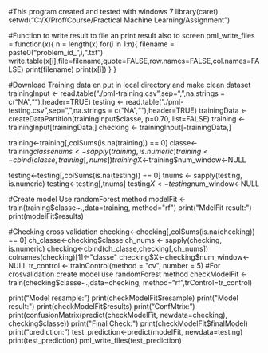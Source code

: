 #This program created and tested with windows 7
library(caret)
setwd("C:/X/Prof/Course/Practical Machine Learning/Assignment")

#Function to write result to file an print result also to screen
pml_write_files = function(x){
  n = length(x)
  for(i in 1:n){
    filename = paste0("problem_id_",i,".txt")
    write.table(x[i],file=filename,quote=FALSE,row.names=FALSE,col.names=FALSE)
	print(filename)
	print(x[i])
  }
}

#Download Training data en put in local directory and make clean dataset
trainingInput <- read.table("./pml-training.csv",sep=",",na.strings = c("NA",""),header=TRUE)
testing <- read.table("./pml-testing.csv",sep=",",na.strings = c("NA",""),header=TRUE)
trainingData <- createDataPartition(trainingInput$classe, p=0.70, list=FALSE)
training <- trainingInput[trainingData,]
checking <- trainingInput[-trainingData,]

training<-training[,colSums(is.na(training)) == 0]
classe<-training$classe
nums <- sapply(training, is.numeric)
training<-cbind(classe,training[,nums])
training$X<-training$num_window<-NULL

testing<-testing[,colSums(is.na(testing)) == 0]
tnums <- sapply(testing, is.numeric)
testing<-testing[,tnums]
testing$X<-testing$num_window<-NULL

#Create model Use randomForest method
modelFit <- train(training$classe~.,data=training, method="rf")
print("MdelFit result:")
print(modelFit$results)

#Checking cross validation
checking<-checking[,colSums(is.na(checking)) == 0]
ch_classe<-checking$classe
ch_nums <- sapply(checking, is.numeric)
checking<-cbind(ch_classe,checking[,ch_nums])
colnames(checking)[1]<-"classe"
checking$X<-checking$num_window<-NULL
tr_control <- trainControl(method = "cv", number = 5)
#For crosvalidation create model use randomForest method
checkModelFit <- train(checking$classe~.,data=checking, method="rf",trControl=tr_control)

print("Model resample:")
print(checkModelFit$resample)
print("Model result:")
print(checkModelFit$results)
print("ConfMtrix:")
print(confusionMatrix(predict(checkModelFit, newdata=checking), checking$classe))
print("Final Check:")
print(checkModelFit$finalModel)
print("prediction:")
test_prediction<-predict(modelFit, newdata=testing)
print(test_prediction)
pml_write_files(test_prediction)